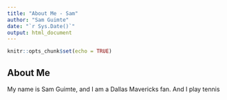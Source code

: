 ```yaml
---
title: "About Me - Sam"
author: "Sam Guimte"
date: "`r Sys.Date()`"
output: html_document
---
```


```r
knitr::opts_chunk$set(echo = TRUE)
```

## About Me

My name is Sam Guimte, and I am a Dallas Mavericks fan. And I play tennis
